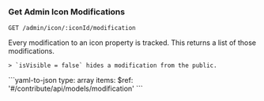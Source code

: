 ### Get Admin Icon Modifications

```
GET /admin/icon/:iconId/modification
```

<Tabs>
  <Tab title='Description'>
    Every modification to an icon property is tracked. This returns a list of those modifications.

    > `isVisible = false` hides a modification from the public.
  </Tab>
  <Tab title='Response'>
    ```yaml-to-json
    type: array
    items:
      $ref: '#/contribute/api/models/modification'
    ```
  </Tab>
</Tabs>